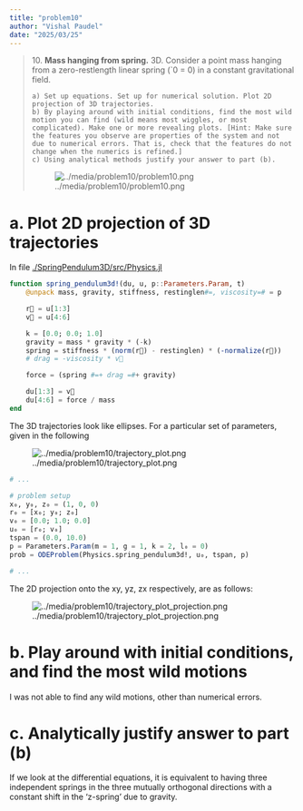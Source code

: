 ```yaml
---
title: "problem10"
author: "Vishal Paudel"
date: "2025/03/25"
---
```


> 10\. **Mass hanging from spring.** 3D. Consider a point mass hanging from a zero-restlength linear spring (`0 = 0) in a constant gravitational field.
> 
>     a) Set up equations. Set up for numerical solution. Plot 2D projection of 3D trajectories.
>     b) By playing around with initial conditions, find the most wild motion you can find (wild means most wiggles, or most complicated). Make one or more revealing plots. [Hint: Make sure the features you observe are properties of the system and not due to numerical errors. That is, check that the features do not change when the numerics is refined.]
>     c) Using analytical methods justify your answer to part (b).
>
> ![../media/problem10/problem10.png](../media/problem10/problem10.png)

# a. Plot 2D projection of 3D trajectories

In file [./SpringPendulum3D/src/Physics.jl](./SpringPendulum3D/src/Physics.jl)

```julia
function spring_pendulum3d!(du, u, p::Parameters.Param, t)
    @unpack mass, gravity, stiffness, restinglen#=, viscosity=# = p

    r⃗ = u[1:3]
    v⃗ = u[4:6]

    k = [0.0; 0.0; 1.0]
    gravity = mass * gravity * (-k)
    spring = stiffness * (norm(r⃗) - restinglen) * (-normalize(r⃗))
    # drag = -viscosity * v⃗

    force = (spring #=+ drag =#+ gravity)

    du[1:3] = v⃗
    du[4:6] = force / mass
end
```

The 3D trajectories look like ellipses. For a particular set of parameters, given in the following

![../media/problem10/trajectory_plot.png](../media/problem10/trajectory_plot.png)

```julia
# ...

# problem setup
x₀, y₀, z₀ = (1, 0, 0)
r₀ = [x₀; y₀; z₀]
v₀ = [0.0; 1.0; 0.0]
u₀ = [r₀; v₀]
tspan = (0.0, 10.0)
p = Parameters.Param(m = 1, g = 1, k = 2, l₀ = 0)
prob = ODEProblem(Physics.spring_pendulum3d!, u₀, tspan, p)

# ...
```

The 2D projection onto the xy, yz, zx respectively, are as follows:

![../media/problem10/trajectory_plot_projection.png](../media/problem10/trajectory_plot_projection.png)

# b. Play around with initial conditions, and find the most wild motions

I was not able to find any wild motions, other than numerical errors.

# c. Analytically justify answer to part (b)

If we look at the differential equations, it is equivalent to having three independent springs in the three mutually orthogonal directions with a constant shift in the 'z-spring' due to gravity.
